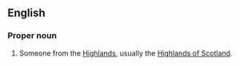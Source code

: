 ==English==
===Proper noun===
{{wikipedia}}
{{en-proper noun|''plural'' '''[[Highlanders]]'''}}
#Someone from the [[Highlands]], usually the [[w:Scottish Highlands|Highlands of Scotland]].